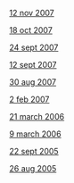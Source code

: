 {{Template:SfGS}}
[[Media:sfgs11222007.doc |12 nov 2007]]

[[Media:Sfgs10182007.doc |18 oct 2007]]

[[Media:Sfgs20070924.doc |24 sept 2007]]

[[Media:SfGS_Meeting_September_12.doc |12 sept 2007]]

[[Media:SfGS_Meeting_August_30.doc |30 aug 2007]]

[[Media:SfGS_meeting_2_-_ashapiro_edits.doc | 2 feb 2007]]

[[Media:Min_06_03_21.pdf |21 march 2006]]

[[Media:Min_03_09_06.pdf |9 march 2006]]

[[Media:Min_09_22_05.pdf |22 sept 2005]]

[[SfGS August 26, 2005|26 aug 2005]]